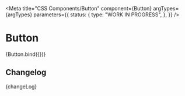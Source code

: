 
<Meta
  title="CSS Components/Button"
  component={Button}
  argTypes={argTypes}
  parameters={{
    status: {
      type: "WORK IN PROGRESS",
    },
  }}
/>

# Button

<Canvas>
  <Story name="Button" args={defaultArgs}>
    {Button.bind({})}
  </Story>
</Canvas>

<ArgsTable story="Button" />

## Changelog

<Description>{changeLog}</Description>
